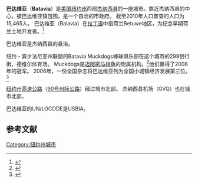 {{Infobox Settlement
| name = 巴达维亚<br/>Batavia
| image_skyline = 
| imagesize = 
| image_caption = 
| image_flag = 
| image_shield = 
| image_map = Genesee County New York incorporated and unincorporated areas Batavia (city) highlighted.svg
| pushpin_map = 
| pushpin_map_caption = 
| pushpin_label_position = 
| subdivision_type = 国家
| subdivision_name = {{USA}}
| subdivision_type1 = [[美国行政区划|州]]
| subdivision_name1 = [[纽约州|纽约州]]
| subdivision_type2 = [[纽约州行政区划|县]]
| subdivision_name2 =  [[杰纳西县|杰纳西县]]
| elevation_m = 272
| elevation_footnotes  =  
| area_total_km2 = 13.6
| area_total_sq_mi  = 5.2
| population_as_of = 2010年
| population_total = 15465
| population_density_km2 = auto
| timezone = [[北美东部标准时间|EST]]
| utc_offset = -5
| timezone_DST = [[EDT|EDT]]
| utc_offset_DST = -4
| latd = 42
| latm = 59
| lats = 55
| latNS = N
| longd = 78
| longm = 11
| longs = 3
| longEW = W
| website =  
}}
'''巴达维亚'''（'''Batavia'''）是[[美国|美国]][[纽约州|纽约州]]西部[[杰纳西县|杰纳西县]]的一座城市。靠近杰纳西县的中心，被巴达维亚镇包围，是一个自治的市政府。 截至2010年人口普查的人口为15,465人。 巴达维亚（Balavia）在[[拉丁语|拉丁语]]中指荷兰Betuwe地区，为纪念早期荷兰土地开发者。<ref name="GCW">{{Cite web |url=http://www.co.genesee.ny.us/ |title=Genesee County webpage |accessdate=2017-03-30 |archive-date=2007-12-13 |archive-url=https://web.archive.org/web/20071213215750/http://www.co.genesee.ny.us/ |dead-url=no }}</ref>

巴达维亚是杰纳西县的县治。

纽约 - 宾夕法尼亚州联盟的Batavia Muckdogs棒球俱乐部在这个城市的299银行街，德维尔体育场。 Muckdogs是[[迈阿密马林鱼|迈阿密马林鱼]]的附属机构。<ref>{{Cite web |url=http://www.milb.com/index.jsp?sid=t511 |title=存档副本 |accessdate=2017-03-30 |archive-date=2014-01-28 |archive-url=https://web.archive.org/web/20140128174149/http://www.milb.com/index.jsp?sid=t511 |dead-url=no }}</ref>他们赢得了2008年的冠军。 2006年，一份全国杂志将巴达维亚列为全国小城镇经济发展第三位。<ref>{{cite web|url=http://www.rbj.net/fullarticle.cfm?sdid=59296 |date=March 3, 2006 |last=Deckert |first=Andrea |title=Batavia development efforts spotlighted. |publisher=Rochester Business Journal |accessdate=2007-01-09 |archiveurl=https://web.archive.org/web/20070928055629/http://www.rbj.net/fullarticle.cfm?sdid=59296 |archivedate=September 28, 2007 |deadurl=yes }}</ref>

[[纽约州高速公路|纽约州高速公路]]（[[90号州际公路|90号州际公路]]）经过城市北部。 杰纳西县机场（GVQ）也在城市北部。

巴达维亚的UN/LOCODE是USBIA。


== 参考文献 ==
{{Reflist}}

[[Category:纽约州城市|Category:纽约州城市]]